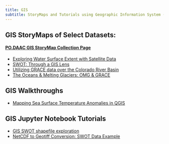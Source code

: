 ```yaml
---
title: GIS
subtitle: StoryMaps and Tutorials using Geographic Information System (GIS) Mapping
---
```


## GIS StoryMaps of Select Datasets:

#### [**PO.DAAC GIS StoryMap Collection Page**](https://storymaps.arcgis.com/collections/413c17cba4b44be18e445c1caaf03fff)

- [Exploring Water Surface Extent with Satellite Data](https://storymaps.arcgis.com/collections/413c17cba4b44be18e445c1caaf03fff?item=1)
- [SWOT: Through a GIS Lens](https://storymaps.arcgis.com/collections/413c17cba4b44be18e445c1caaf03fff?item=2)
- [Utilizing GRACE data over the Colorado River Basin](https://storymaps.arcgis.com/collections/413c17cba4b44be18e445c1caaf03fff?item=3)
- [The Oceans & Melting Glaciers: OMG & GRACE](https://storymaps.arcgis.com/collections/413c17cba4b44be18e445c1caaf03fff?item=4)

## GIS Walkthroughs
- [Mapping Sea Surface Temperature Anomalies in QGIS](../notebooks/GIS/MUR_SSTA_QGIS.md)

## GIS Jupyter Notebook Tutorials

- [GIS SWOT shapefile exploration](../notebooks/GIS/SWOTsample_GISshapefiles.ipynb)
- [NetCDF to Geotiff Conversion: SWOT Data Example](../notebooks/GIS/Subscriber_nc_to_tif_SWOT.qmd)